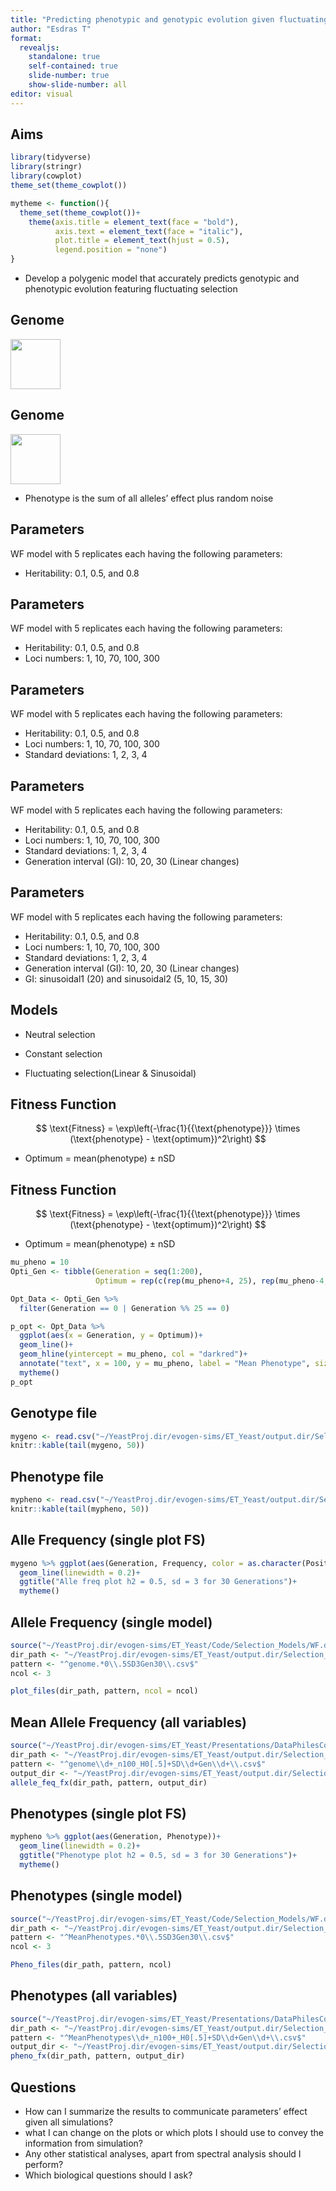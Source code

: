 ```yaml
---
title: "Predicting phenotypic and genotypic evolution given fluctuating selection"
author: "Esdras T"
format: 
  revealjs:
    standalone: true
    self-contained: true
    slide-number: true
    show-slide-number: all
editor: visual
---
```


## Aims

```r
library(tidyverse)
library(stringr)
library(cowplot)
theme_set(theme_cowplot())
```

```r
mytheme <- function(){
  theme_set(theme_cowplot())+
    theme(axis.title = element_text(face = "bold"),
          axis.text = element_text(face = "italic"),
          plot.title = element_text(hjust = 0.5),
          legend.position = "none")
}
```

-   Develop a polygenic model that accurately predicts genotypic and phenotypic evolution featuring fluctuating selection

## Genome

![](/home/etb68/YeastProj.dir/evogen-sims/ET_Yeast/Presentations/GenomeSLiM_Image.png){fig-align="center" height="80"}


## Genome

![](/home/etb68/YeastProj.dir/evogen-sims/ET_Yeast/Presentations/GenomeSLiM_Image.png){fig-align="center" height="80"}


-   Phenotype is the sum of all alleles' effect plus random noise 

## Parameters

WF model with 5 replicates each having the following parameters:

-   Heritability: 0.1, 0.5, and 0.8


## Parameters

WF model with 5 replicates each having the following parameters:

-   Heritability: 0.1, 0.5, and 0.8
-   Loci numbers: 1, 10, 70, 100, 300

## Parameters

WF model with 5 replicates each having the following parameters:

-   Heritability: 0.1, 0.5, and 0.8
-   Loci numbers: 1, 10, 70, 100, 300
-   Standard deviations: 1, 2, 3, 4

## Parameters

WF model with 5 replicates each having the following parameters:

-   Heritability: 0.1, 0.5, and 0.8
-   Loci numbers: 1, 10, 70, 100, 300
-   Standard deviations: 1, 2, 3, 4
-   Generation interval (GI): 10, 20, 30 (Linear changes)

## Parameters

WF model with 5 replicates each having the following parameters:

-   Heritability: 0.1, 0.5, and 0.8
-   Loci numbers: 1, 10, 70, 100, 300
-   Standard deviations: 1, 2, 3, 4
-   Generation interval (GI): 10, 20, 30 (Linear changes)
-   GI: sinusoidal1 (20) and sinusoidal2 (5, 10, 15, 30)

## Models

-   Neutral selection

-   Constant selection

-   Fluctuating selection(Linear & Sinusoidal)

## Fitness Function


$$
\text{Fitness} = \exp\left(-\frac{1}{{\text{phenotype}}} \times (\text{phenotype} - \text{optimum})^2\right)
$$

-   Optimum = mean(phenotype) ± nSD

## Fitness Function

$$
\text{Fitness} = \exp\left(-\frac{1}{{\text{phenotype}}} \times (\text{phenotype} - \text{optimum})^2\right)
$$

-   Optimum = mean(phenotype) ± nSD
```r
mu_pheno = 10
Opti_Gen <- tibble(Generation = seq(1:200),
                   Optimum = rep(c(rep(mu_pheno+4, 25), rep(mu_pheno-4, 25)),4))

Opt_Data <- Opti_Gen %>% 
  filter(Generation == 0 | Generation %% 25 == 0)

p_opt <- Opt_Data %>% 
  ggplot(aes(x = Generation, y = Optimum))+
  geom_line()+
  geom_hline(yintercept = mu_pheno, col = "darkred")+
  annotate("text", x = 100, y = mu_pheno, label = "Mean Phenotype", size = 3, vjust = -1.5, col = "darkred")+
  mytheme()
p_opt
```

## Genotype file

```r
mygeno <- read.csv("~/YeastProj.dir/evogen-sims/ET_Yeast/output.dir/Selection_Models/WF.dir/LinFS.dir/genome1_n100_H0.5SD3Gen30.csv") %>% dplyr::select(-Origin) %>% filter(Position == 1043356)
knitr::kable(tail(mygeno, 50))
```

## Phenotype file

```r
mypheno <- read.csv("~/YeastProj.dir/evogen-sims/ET_Yeast/output.dir/Selection_Models/WF.dir/LinFS.dir/MeanPhenotypes1_n100_H0.5SD3Gen30.csv")
knitr::kable(tail(mypheno, 50))
```

## Alle Frequency (single plot FS)

```r
mygeno %>% ggplot(aes(Generation, Frequency, color = as.character(Position)))+
  geom_line(linewidth = 0.2)+
  ggtitle("Alle freq plot h2 = 0.5, sd = 3 for 30 Generations")+
  mytheme()
```

## Allele Frequency (single model)

```r
source("~/YeastProj.dir/evogen-sims/ET_Yeast/Code/Selection_Models/WF.dir/Plotting/PrelimVisualSelect.R")
dir_path <- "~/YeastProj.dir/evogen-sims/ET_Yeast/output.dir/Selection_Models/WF.dir/LinFS.dir/"
pattern <- "^genome.*0\\.5SD3Gen30\\.csv$"
ncol <- 3

plot_files(dir_path, pattern, ncol = ncol)
```

## Mean Allele Frequency (all variables)

```r
source("~/YeastProj.dir/evogen-sims/ET_Yeast/Presentations/DataPhilesCode.R")
dir_path <- "~/YeastProj.dir/evogen-sims/ET_Yeast/output.dir/Selection_Models/WF.dir/LinFS.dir/"
pattern <- "^genome\\d+_n100_H0[.5]+SD\\d+Gen\\d+\\.csv$"
output_dir <- "~/YeastProj.dir/evogen-sims/ET_Yeast/output.dir/Selection_Models/WF.dir/Plots.dir/LinFS.dir/Frequency/"
allele_feq_fx(dir_path, pattern, output_dir)
```

## Phenotypes (single plot FS)

```r
mypheno %>% ggplot(aes(Generation, Phenotype))+
  geom_line(linewidth = 0.2)+
  ggtitle("Phenotype plot h2 = 0.5, sd = 3 for 30 Generations")+
  mytheme()
```

## Phenotypes (single model)

```r
source("~/YeastProj.dir/evogen-sims/ET_Yeast/Code/Selection_Models/WF.dir/Plotting/PrelimVisualSelect.R")
dir_path <- "~/YeastProj.dir/evogen-sims/ET_Yeast/output.dir/Selection_Models/WF.dir/LinFS.dir/"
pattern <- "^MeanPhenotypes.*0\\.5SD3Gen30\\.csv$"
ncol <- 3

Pheno_files(dir_path, pattern, ncol)
```

## Phenotypes (all variables)

```r
source("~/YeastProj.dir/evogen-sims/ET_Yeast/Presentations/DataPhilesCode.R")
dir_path <- "~/YeastProj.dir/evogen-sims/ET_Yeast/output.dir/Selection_Models/WF.dir/LinFS.dir/"
pattern <- "^MeanPhenotypes\\d+_n100+_H0[.5]+SD\\d+Gen\\d+\\.csv$"
output_dir <- "~/YeastProj.dir/evogen-sims/ET_Yeast/output.dir/Selection_Models/WF.dir/Plots.dir/LinFS.dir/Phenotypes/"
pheno_fx(dir_path, pattern, output_dir)

```

## Questions{.center}

-   How can I summarize the results to communicate parameters' effect given all simulations?
-   what I can change on the plots or which plots I should use to convey the information from simulation?
-   Any other statistical analyses, apart from spectral analysis should I perform?
-   Which biological questions should I ask?
